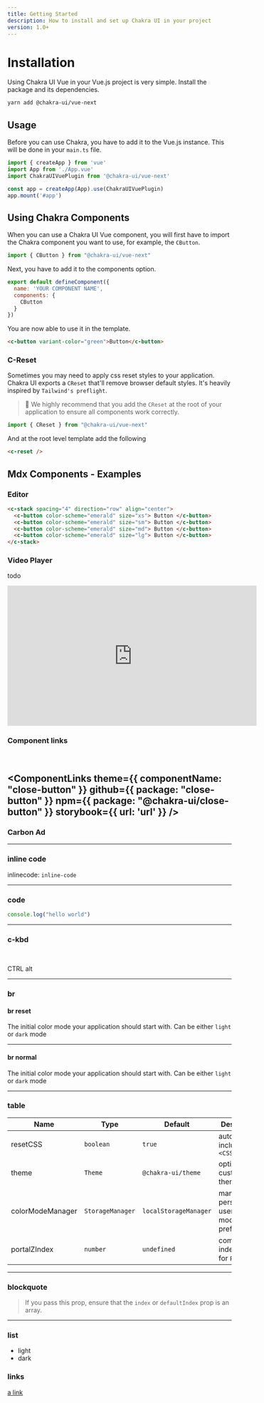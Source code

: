 ```yaml
---
title: Getting Started
description: How to install and set up Chakra UI in your project
version: 1.0+
---
```


# Installation

Using Chakra UI Vue in your Vue.js project is very simple. Install the package and its dependencies.

```bash
yarn add @chakra-ui/vue-next
```

## Usage

Before you can use Chakra, you have to add it to the Vue.js instance. This will be done in your `main.ts` file.

```jsx
import { createApp } from 'vue'
import App from './App.vue'
import ChakraUIVuePlugin from '@chakra-ui/vue-next'

const app = createApp(App).use(ChakraUIVuePlugin)
app.mount('#app')
```

## Using Chakra Components

When you can use a Chakra UI Vue component, you will first have to import the Chakra component you want to use, for example, the `CButton`.

```jsx
import { CButton } from "@chakra-ui/vue-next"
```

Next, you have to add it to the components option.

```jsx
export default defineComponent({
  name: 'YOUR COMPONENT NAME',
  components: {
    CButton
  }
})
```

You are now able to use it in the template.

```html
<c-button variant-color="green">Button</c-button>
```

### C-Reset

Sometimes you may need to apply css reset styles to your application. Chakra UI exports a `CReset` that'll remove browser default styles. It's heavily inspired by `Tailwind's preflight`.

> 🚨 We highly recommend that you add the `CReset` at the root of your application to ensure all components work correctly.

```jsx
import { CReset } from "@chakra-ui/vue-next"
```

And at the root level template add the following

```html
<c-reset />
```

## Mdx Components - Examples

### Editor

```html live
<c-stack spacing="4" direction="row" align="center">
  <c-button color-scheme="emerald" size="xs"> Button </c-button>
  <c-button color-scheme="emerald" size="sm"> Button </c-button>
  <c-button color-scheme="emerald" size="md"> Button </c-button>
  <c-button color-scheme="emerald" size="lg"> Button </c-button>
</c-stack>
```

### Video Player

todo

<c-box mt={3}>
  <c-aspect-ratio ratio={16 / 8.84}>
    <iframe
      width="560"
      height="315"
      src="https://www.youtube.com/embed/wI2vqXsjsIo"
      title="YouTube video player"
      frameborder="0"
      allow="accelerometer; autoplay; clipboard-write; encrypted-media; gyroscope; picture-in-picture"
      allowfullscreen
    ></iframe>
  </c-aspect-ratio>
</c-box>

### Component links

<br />

## <ComponentLinks theme={{ componentName: "close-button" }} github={{ package: "close-button" }} npm={{ package: "@chakra-ui/close-button" }} storybook={{ url: 'url' }} />

### Carbon Ad

<carbon-ad />

<CarbonAd />

---

### inline code

inlinecode: `inline-code`

---

### code

```js
console.log("hello world")
```

---

### c-kbd

<br />

<c-kbd>CTRL</c-kbd>
<c-kbd>alt</c-kbd>

---

### br

#### br reset

The initial color mode your application should start with. <CBr reset /> Can be either `light` or `dark` mode

---

#### br normal

The initial color mode your application should start with. <CBr /> Can be either `light` or `dark` mode

---

### table

| Name             | Type             | Default               | Description                                         |
| ---------------- | ---------------- | --------------------- | --------------------------------------------------- |
| resetCSS         | `boolean`        | `true`                | automatically includes `<CSSReset />`               |
| theme            | `Theme`          | `@chakra-ui/theme`    | optional custom theme                               |
| colorModeManager | `StorageManager` | `localStorageManager` | manager to persist a users color mode preference in |
| portalZIndex     | `number`         | `undefined`           | common z-index to use for `Portal`                  |

---

### blockquote

> If you pass this prop, ensure that the `index` or `defaultIndex` prop is an
> array.

---

### list

- light
- dark

### links

[a link](https://google.com)

<c-box pb="20" />
